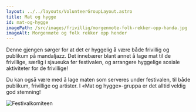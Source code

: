 ```yaml
---
layout: ../../layouts/VolunteerGroupLayout.astro
title: Mat og hygge
id: mat-og-hygge
imagePath: /src/images/frivillig/morgenmote-folk-rekker-opp-handa.jpg
imageAlt: Morgenmøte og folk rekker opp hender
---
```


Denne gjengen sørger for at det er hyggelig å være både frivillig og publikum på mandaljazz. Det innebærer blant annet å lage mat til de frivillige, særlig i sjaueuka før festivalen, og arrangere hyggelige sosiale aktiviteter for de frivillige!

Du kan også være med å lage maten som serveres under festivalen, til både publikum, frivillige og artister. I «Mat og hygge»-gruppa er det alltid veldig god stemning!

<img
  alt="Festivalkomiteen"
  class="w-full max-w-xl rounded-lg shadow-lg"
  src="/src/images/frivillig/tonje-lager-crepe.jpg"
  alt="En kokk lager crepe"
/>
